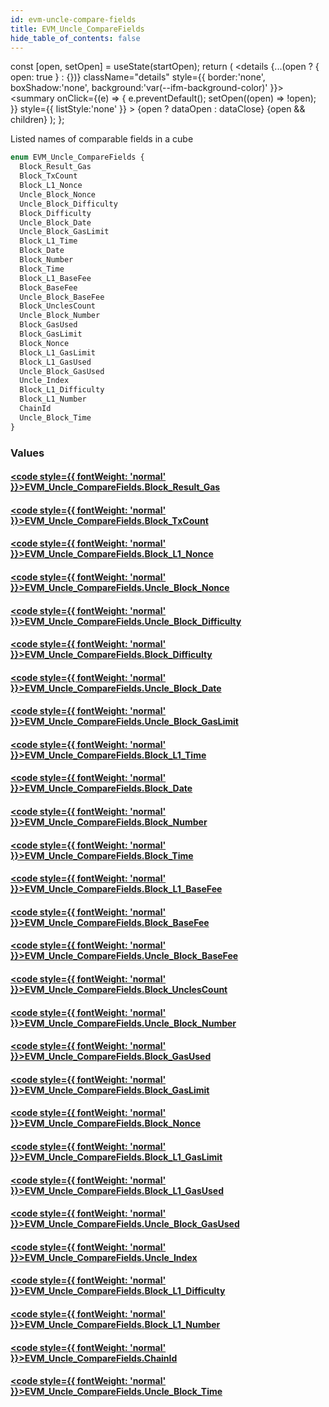 ```yaml
---
id: evm-uncle-compare-fields
title: EVM_Uncle_CompareFields
hide_table_of_contents: false
---
```







  const [open, setOpen] = useState(startOpen);
  return (
    <details {...(open ? { open: true } : {})} className="details" style={{ border:'none', boxShadow:'none', background:'var(--ifm-background-color)' }}>
      <summary
        onClick={(e) => {
          e.preventDefault();
          setOpen((open) => !open);
        }}
        style={{ listStyle:'none' }}
      >
      {open ? dataOpen : dataClose}
      </summary>
      {open && children}
    </details>
  );
};








Listed names of comparable fields in a cube


```graphql
enum EVM_Uncle_CompareFields {
  Block_Result_Gas
  Block_TxCount
  Block_L1_Nonce
  Uncle_Block_Nonce
  Uncle_Block_Difficulty
  Block_Difficulty
  Uncle_Block_Date
  Uncle_Block_GasLimit
  Block_L1_Time
  Block_Date
  Block_Number
  Block_Time
  Block_L1_BaseFee
  Block_BaseFee
  Uncle_Block_BaseFee
  Block_UnclesCount
  Uncle_Block_Number
  Block_GasUsed
  Block_GasLimit
  Block_Nonce
  Block_L1_GasLimit
  Block_L1_GasUsed
  Uncle_Block_GasUsed
  Uncle_Index
  Block_L1_Difficulty
  Block_L1_Number
  ChainId
  Uncle_Block_Time
}
```




### Values

#### [<code style={{ fontWeight: 'normal' }}>EVM_Uncle_CompareFields.<b>Block_Result_Gas</b></code>](#)  
> 
> 
> 
> 

#### [<code style={{ fontWeight: 'normal' }}>EVM_Uncle_CompareFields.<b>Block_TxCount</b></code>](#)  
> 
> 
> 
> 

#### [<code style={{ fontWeight: 'normal' }}>EVM_Uncle_CompareFields.<b>Block_L1_Nonce</b></code>](#)  
> 
> 
> 
> 

#### [<code style={{ fontWeight: 'normal' }}>EVM_Uncle_CompareFields.<b>Uncle_Block_Nonce</b></code>](#)  
> 
> 
> 
> 

#### [<code style={{ fontWeight: 'normal' }}>EVM_Uncle_CompareFields.<b>Uncle_Block_Difficulty</b></code>](#)  
> 
> 
> 
> 

#### [<code style={{ fontWeight: 'normal' }}>EVM_Uncle_CompareFields.<b>Block_Difficulty</b></code>](#)  
> 
> 
> 
> 

#### [<code style={{ fontWeight: 'normal' }}>EVM_Uncle_CompareFields.<b>Uncle_Block_Date</b></code>](#)  
> 
> 
> 
> 

#### [<code style={{ fontWeight: 'normal' }}>EVM_Uncle_CompareFields.<b>Uncle_Block_GasLimit</b></code>](#)  
> 
> 
> 
> 

#### [<code style={{ fontWeight: 'normal' }}>EVM_Uncle_CompareFields.<b>Block_L1_Time</b></code>](#)  
> 
> 
> 
> 

#### [<code style={{ fontWeight: 'normal' }}>EVM_Uncle_CompareFields.<b>Block_Date</b></code>](#)  
> 
> 
> 
> 

#### [<code style={{ fontWeight: 'normal' }}>EVM_Uncle_CompareFields.<b>Block_Number</b></code>](#)  
> 
> 
> 
> 

#### [<code style={{ fontWeight: 'normal' }}>EVM_Uncle_CompareFields.<b>Block_Time</b></code>](#)  
> 
> 
> 
> 

#### [<code style={{ fontWeight: 'normal' }}>EVM_Uncle_CompareFields.<b>Block_L1_BaseFee</b></code>](#)  
> 
> 
> 
> 

#### [<code style={{ fontWeight: 'normal' }}>EVM_Uncle_CompareFields.<b>Block_BaseFee</b></code>](#)  
> 
> 
> 
> 

#### [<code style={{ fontWeight: 'normal' }}>EVM_Uncle_CompareFields.<b>Uncle_Block_BaseFee</b></code>](#)  
> 
> 
> 
> 

#### [<code style={{ fontWeight: 'normal' }}>EVM_Uncle_CompareFields.<b>Block_UnclesCount</b></code>](#)  
> 
> 
> 
> 

#### [<code style={{ fontWeight: 'normal' }}>EVM_Uncle_CompareFields.<b>Uncle_Block_Number</b></code>](#)  
> 
> 
> 
> 

#### [<code style={{ fontWeight: 'normal' }}>EVM_Uncle_CompareFields.<b>Block_GasUsed</b></code>](#)  
> 
> 
> 
> 

#### [<code style={{ fontWeight: 'normal' }}>EVM_Uncle_CompareFields.<b>Block_GasLimit</b></code>](#)  
> 
> 
> 
> 

#### [<code style={{ fontWeight: 'normal' }}>EVM_Uncle_CompareFields.<b>Block_Nonce</b></code>](#)  
> 
> 
> 
> 

#### [<code style={{ fontWeight: 'normal' }}>EVM_Uncle_CompareFields.<b>Block_L1_GasLimit</b></code>](#)  
> 
> 
> 
> 

#### [<code style={{ fontWeight: 'normal' }}>EVM_Uncle_CompareFields.<b>Block_L1_GasUsed</b></code>](#)  
> 
> 
> 
> 

#### [<code style={{ fontWeight: 'normal' }}>EVM_Uncle_CompareFields.<b>Uncle_Block_GasUsed</b></code>](#)  
> 
> 
> 
> 

#### [<code style={{ fontWeight: 'normal' }}>EVM_Uncle_CompareFields.<b>Uncle_Index</b></code>](#)  
> 
> 
> 
> 

#### [<code style={{ fontWeight: 'normal' }}>EVM_Uncle_CompareFields.<b>Block_L1_Difficulty</b></code>](#)  
> 
> 
> 
> 

#### [<code style={{ fontWeight: 'normal' }}>EVM_Uncle_CompareFields.<b>Block_L1_Number</b></code>](#)  
> 
> 
> 
> 

#### [<code style={{ fontWeight: 'normal' }}>EVM_Uncle_CompareFields.<b>ChainId</b></code>](#)  
> 
> 
> 
> 

#### [<code style={{ fontWeight: 'normal' }}>EVM_Uncle_CompareFields.<b>Uncle_Block_Time</b></code>](#)  
> 
> 
> 
> 



